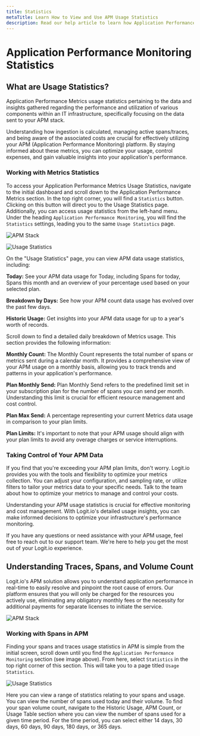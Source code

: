 ```yaml
---
title: Statistics
metaTitle: Learn How to View and Use APM Usage Statistics
description: Read our help article to learn how Application Performance Monitoring (APM)  usage statistics are calculated in Logit.io
---
```


# Application Performance Monitoring Statistics

## What are Usage Statistics?

Application Performance Metrics usage statistics pertaining to the data and 
insights gathered regarding the performance and utilization of various components 
within an IT infrastructure, specifically focusing on the data sent to your APM stack.

Understanding how ingestion is calculated, managing active spans/traces, and 
being aware of the associated costs are crucial for effectively utilizing your 
APM (Application Performance Monitoring) platform. By staying informed about 
these metrics, you can optimize your usage, control expenses, and gain valuable 
insights into your application's performance.

### Working with Metrics Statistics

To access your Application Performance Metrics Usage Statistics, navigate to the 
initial dashboard and scroll down to the Application Performance Metrics section. 
In the top right corner, you will find a `Statistics` button. 
Clicking on this button will direct you to the Usage Statistics page. 
Additionally, you can access usage statistics from the left-hand menu. 
Under the heading `Application Performance Monitoring`, you will find the  `Statistics` 
settings, leading you to the same `Usage Statistics` page.

![APM Stack](@/images/help/apm/overview/apm-stack.png)

![Usage Statistics](@/images/help/apm/usage-statistics.png)

On the "Usage Statistics" page, you can view APM data usage statistics, including:

**Today:** See your APM data usage for Today, including Spans for today, Spans 
this month and an overview of your percentage used based on your selected plan.

**Breakdown by Days:** See how your APM count data usage has evolved over the past few days.

**Historic Usage:** Get insights into your APM data usage for up to a year's worth of records.

Scroll down to find a detailed daily breakdown of Metrics usage. This section 
provides the following information:

**Monthly Count:** The Monthly Count represents the total number of 
spans or metrics sent during a calendar month. It provides a 
comprehensive view of your APM usage on a monthly basis, allowing 
you to track trends and patterns in your application's performance.

**Plan Monthly Send:** Plan Monthly Send refers to the predefined limit 
set in your subscription plan for the number of spans you can send per month. 
Understanding this limit is crucial for efficient resource management and cost control.

**Plan Max Send:** A percentage representing your current 
Metrics data usage in comparison to your plan limits.

**Plan Limits:** It's important to note that your APM usage should align with 
your plan limits to avoid any overage charges or service interruptions.

### Taking Control of Your APM Data

If you find that you're exceeding your APM plan limits, don't worry. Logit.io 
provides you with the tools and flexibility to optimize your metrics collection. 
You can adjust your configuration, and sampling rate, or utilize filters to 
tailor your metrics data to your specific needs. Talk to the team about how 
to optimize your metrics to manage and control your costs.

Understanding your APM usage statistics is crucial for effective monitoring and 
cost management. With Logit.io's detailed usage insights, you can make informed 
decisions to optimize your infrastructure's performance monitoring.

If you have any questions or need assistance with your APM usage, feel free to 
reach out to our support team. We're here to help you get the most out of your Logit.io experience.

## Understanding Traces, Spans, and Volume Count

Logit.io's APM solution allows you to understand application performance 
in real-time to easily resolve and pinpoint the root cause of errors. Our 
platform ensures that you will only be charged for the resources you 
actively use, eliminating any obligatory monthly fees or the necessity 
for additional payments for separate licenses to initiate the service.

![APM Stack](@/images/help/apm/overview/apm-stack.png)

### Working with Spans in APM

Finding your spans and traces usage statistics in APM is simple from the 
initial screen, scroll down until you find the `Application Performance Monitoring` 
section (see image above). From here, select `Statistics` in the top right corner 
of this section. This will take you to a page titled `Usage Statistics`.

![Usage Statistics](@/images/help/apm/usage-statistics.png)

Here you can view a range of statistics relating to your spans and usage. You 
can view the number of spans used today and their volume. To find your span 
volume count, navigate to the Historic Usage, APM Count, or Usage Table section 
where you can view the number of spans used for a given time period. For the 
time period, you can select either 14 days, 30 days, 60 days, 90 days, 180 days, or 365 days.